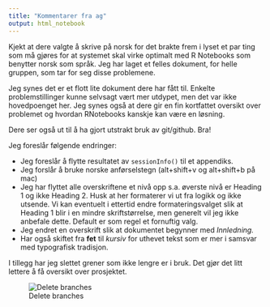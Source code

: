 ```yaml
---
title: "Kommentarer fra ag"
output: html_notebook
---
```


Kjekt at dere valgte å skrive på norsk for det brakte frem i lyset et par ting som må gjøres for at systemet skal virke optimalt med R Notebooks som benytter norsk som språk.
Jeg har laget et felles dokument, for helle gruppen, som tar for seg disse problemene.

Jeg synes det er et flott lite dokument dere har fått til.
Enkelte problemstillinger kunne selvsagt vært mer utdypet, men det var ikke hovedpoenget her.
Jeg synes også at dere gir en fin kortfattet oversikt over problemet og hvordan RNotebooks kanskje kan være en løsning.

Dere ser også ut til å ha gjort utstrakt bruk av git/github.
Bra!

Jeg foreslår følgende endringer:

-   Jeg foreslår å flytte resultatet av `sessionInfo()` til et appendiks.
-   Jeg forslår å bruke norske anførselstegn (alt+shift+v og alt+shift+b på mac)
-   Jeg har flyttet alle overskriftene et nivå opp s.a. øverste nivå er Heading 1 og ikke Heading 2. Husk at her formaterer vi ut fra logikk og ikke utsende. Vi kan eventuelt i ettertid endre formateringsvalget slik at Heading 1 blir i en mindre skriftstørrelse, men generelt vil jeg ikke anbefale dette. Default er som regel et fornuftig valg.
-   Jeg endret en overskrift slik at dokumentet begynner med *Innledning.*
-   Har også skiftet fra **fet** til *kursiv* for uthevet tekst som er mer i samsvar med typografisk tradisjon.

I tillegg har jeg slettet grener som ikke lengre er i bruk.
Det gjør det litt lettere å få oversikt over prosjektet.

![Delete branches](comments_ag_insertimage_1.png "Delete branches")

